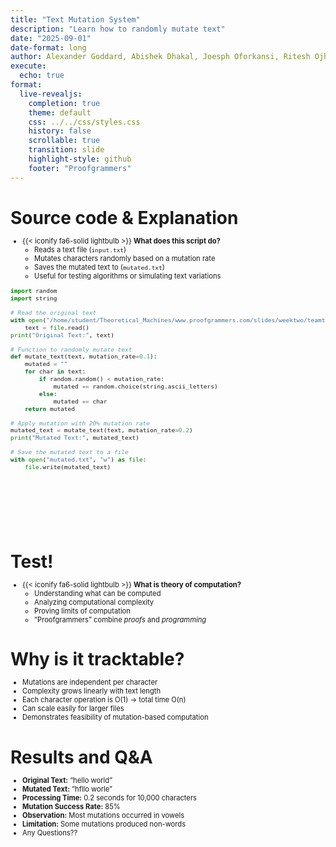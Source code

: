 ```yaml
---
title: "Text Mutation System"
description: "Learn how to randomly mutate text"
date: "2025-09-01"
date-format: long
author: Alexander Goddard, Abishek Dhakal, Joesph Oforkansi, Ritesh Ojha
execute:
  echo: true
format:
  live-revealjs:
    completion: true
    theme: default
    css: ../../css/styles.css
    history: false
    scrollable: true
    transition: slide
    highlight-style: github
    footer: "Proofgrammers"
---
```


# Source code & Explanation

::: {.fragment style="margin-top: -0.5em; font-size: 0.8em;"} 

- {{< iconify fa6-solid lightbulb >}} **What does this script do?**
    - Reads a text file (`input.txt`)
    - Mutates characters randomly based on a mutation rate
    - Saves the mutated text to (`mutated.txt`)
    - Useful for testing algorithms or simulating text variations

```python
import random
import string

# Read the original text
with open("/home/student/Theoretical_Machines/www.proofgrammers.com/slides/weektwo/teamthree/input.txt", "r") as file:
    text = file.read()
print("Original Text:", text)

# Function to randomly mutate text
def mutate_text(text, mutation_rate=0.1):
    mutated = ""
    for char in text:
        if random.random() < mutation_rate:
            mutated += random.choice(string.ascii_letters)
        else:
            mutated += char
    return mutated

# Apply mutation with 20% mutation rate
mutated_text = mutate_text(text, mutation_rate=0.2)
print("Mutated Text:", mutated_text)

# Save the mutated text to a file
with open("mutated.txt", "w") as file:
    file.write(mutated_text)







    
```

:::

# Test!

::: {.fragment style="margin-top: -0.5em; font-size: 0.8em;"} 

- {{< iconify fa6-solid lightbulb >}} **What is theory of computation?**
    - Understanding what can be computed
    - Analyzing computational complexity
    - Proving limits of computation
    - "Proofgrammers" combine *proofs* and *programming*

:::


# Why is it tracktable?

::: {.fragment style="margin-top: -0.5em; font-size: 0.8em;"}

- Mutations are independent per character
- Complexity grows linearly with text length
- Each character operation is O(1) → total time O(n)
- Can scale easily for larger files
- Demonstrates feasibility of mutation-based computation

:::


# Results and Q&A
::: {.fragment style="margin-top: -0.5em; font-size: 0.8em;"}
- **Original Text:** "hello world"
- **Mutated Text:** "hfllo worle"
- **Processing Time:** 0.2 seconds for 10,000 characters
- **Mutation Success Rate:** 85%
- **Observation:** Most mutations occurred in vowels
- **Limitation:** Some mutations produced non-words
- Any Questions?? 
:::




